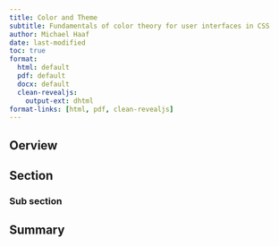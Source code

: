 ```yaml
---
title: Color and Theme
subtitle: Fundamentals of color theory for user interfaces in CSS
author: Michael Haaf
date: last-modified
toc: true
format: 
  html: default
  pdf: default
  docx: default
  clean-revealjs: 
    output-ext: dhtml
format-links: [html, pdf, clean-revealjs]
---
```


## Oerview

## Section

### Sub section

## Summary
